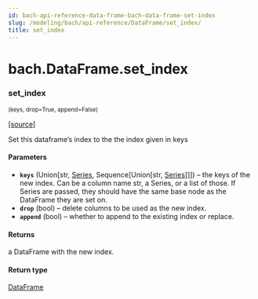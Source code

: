 ```yaml
---
id: bach-api-reference-data-frame-bach-data-frame-set-index
slug: /modeling/bach/api-reference/DataFrame/set_index/
title: set_index
---
```


# bach.DataFrame.set_index

<div className="method">

### <span className="name">set_index</span>

<small className="parameter-list">(<span className="parameter" id="keys">keys</span>, <span className="parameter" id="drop">drop=True</span>, <span className="parameter" id="append">append=False</span>)</small>


&#8203;<span className="view-source">[[source]](https://github.com/objectiv/objectiv-analytics/blob/mainon3.8/site-packages/bach/dataframe.py)</span>

<div className="content">

Set this dataframe’s index to the the index given in keys


#### Parameters

* **`keys`** (Union[str, [Series](/modeling/bach/api-reference/Series/bach.Series.mdx), Sequence[Union[str, [Series](/modeling/bach/api-reference/Series/bach.Series.mdx)]]]) – the keys of the new index. Can be a column name str, a Series, or a list of those. If
Series are passed, they should have the same base node as the DataFrame they are set on.
* **`drop`** (bool) – delete columns to be used as the new index.
* **`append`** (bool) – whether to append to the existing index or replace.



#### Returns

a DataFrame with the new index.



#### Return type

[DataFrame](/modeling/bach/api-reference/DataFrame/bach.DataFrame.mdx)



</div>


</div>
